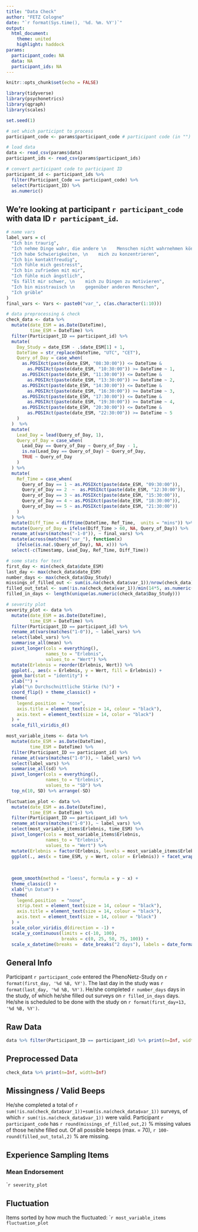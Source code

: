 ```yaml
---
title: "Data Check"
author: "FETZ Cologne"
date: "`r format(Sys.time(), '%d. %m. %Y')`"
output: 
  html_document:
    theme: united
    highlight: haddock
params:
  participant_code: NA
  data: NA
  participant_ids: NA
---
```


```r
knitr::opts_chunk$set(echo = FALSE)
```

```r
library(tidyverse)
library(psychonetrics)
library(qgraph)
library(scales)

set.seed(1)
```
```r
# set which participnt to process
participant_code <- params$participant_code # participant code (in "")

# load data
data <- read_csv(params$data)
participant_ids <- read_csv(params$participant_ids)

# convert participant code to participant ID 
participant_id <- participant_ids %>%
  filter(Participant_Code == participant_code) %>%
  select(Participant_ID) %>%
  as.numeric()

```
## We're looking at participant `r participant_code` with data ID `r participant_id`.

```r
# name vars
label_vars = c(
  "Ich bin traurig",
  "Ich nehme Dinge wahr, die andere \n    Menschen nicht wahrnehmen können",
  "Ich habe Schwierigkeiten, \n    mich zu konzentrieren",
  "Ich bin kontaktfreudig",
  "Ich fühle mich gestresst",
  "Ich bin zufrieden mit mir",
  "Ich fühle mich ängstlich",
  "Es fällt mir schwer, \n    mich zu Dingen zu motivieren",
  "Ich bin misstrauisch \n    gegenüber anderen Menschen",
  "Ich grüble"
)
final_vars <- Vars <- paste0("var_", c(as.character(1:10)))

# data preprocessing & check
check_data <- data %>%
  mutate(date_ESM = as.Date(DateTime),
         time_ESM = DateTime) %>%
  filter(Participant_ID == participant_id) %>%
  mutate(
    Day_Study = date_ESM - .$date_ESM[1] + 1,
    DateTime = str_replace(DateTime, "UTC", "CET"),
    Query_of_Day = case_when(
      as.POSIXct(paste(date_ESM, "08:30:00")) <= DateTime &
        as.POSIXct(paste(date_ESM, "10:30:00")) >= DateTime ~ 1,
      as.POSIXct(paste(date_ESM, "11:30:00")) <= DateTime &
        as.POSIXct(paste(date_ESM, "13:30:00")) >= DateTime ~ 2,
      as.POSIXct(paste(date_ESM, "14:30:00")) <= DateTime &
        as.POSIXct(paste(date_ESM, "16:30:00")) >= DateTime ~ 3,
      as.POSIXct(paste(date_ESM, "17:30:00")) <= DateTime &
        as.POSIXct(paste(date_ESM, "19:30:00")) >= DateTime ~ 4,
      as.POSIXct(paste(date_ESM, "20:30:00")) <= DateTime &
        as.POSIXct(paste(date_ESM, "22:30:00")) >= DateTime ~ 5
    )
  )  %>%
  mutate(
    Lead_Day = lead(Query_of_Day, 1),
    Query_of_Day = case_when(
      Lead_Day == Query_of_Day ~ Query_of_Day - 1,
      is.na(Lead_Day == Query_of_Day) ~ Query_of_Day,
      TRUE ~ Query_of_Day
    )
  ) %>%
  mutate(
    Ref_Time = case_when(
      Query_of_Day == 1 ~ as.POSIXct(paste(date_ESM, "09:30:00")),
      Query_of_Day == 2  ~  as.POSIXct(paste(date_ESM, "12:30:00")),
      Query_of_Day == 3 ~ as.POSIXct(paste(date_ESM, "15:30:00")),
      Query_of_Day == 4 ~ as.POSIXct(paste(date_ESM, "18:30:00")),
      Query_of_Day == 5 ~ as.POSIXct(paste(date_ESM, "21:30:00"))
    )
  ) %>%
  mutate(Diff_Time = difftime(DateTime, Ref_Time,  units = "mins")) %>%
  mutate(Query_of_Day = ifelse(Diff_Time > 60, NA, Query_of_Day)) %>%
  rename_at(vars(matches("-1-0")), ~ final_vars) %>%
  mutate(across(matches("var_"), function(x)
    ifelse(is.na(.$Query_of_Day), NA, x))) %>%
  select(-c(Timestamp, Lead_Day, Ref_Time, Diff_Time))

# some stats for text
first_day <- min(check_data$date_ESM)
last_day <- max(check_data$date_ESM)
number_days <- max(check_data$Day_Study)
missings_of_filled_out <- sum(is.na(check_data$var_1))/nrow(check_data)*100
filled_out_total <- sum(!is.na(check_data$var_1))/min(14*5, as.numeric(number_days)*5)*100
filled_in_days <- length(unique(as.numeric(check_data$Day_Study)))

# severity plot
severity_plot <- data %>%
  mutate(date_ESM = as.Date(DateTime),
         time_ESM = DateTime) %>%
  filter(Participant_ID == participant_id) %>%
  rename_at(vars(matches("1-0")), ~ label_vars) %>%
  select(label_vars) %>%
  summarise_all(mean) %>%
  pivot_longer(cols = everything(),
               names_to = "Erlebnis",
               values_to = "Wert") %>%
  mutate(Erlebnis = reorder(Erlebnis, Wert)) %>%
  ggplot(., aes(x = Erlebnis, y = Wert, fill = Erlebnis)) +
  geom_bar(stat = "identity") +
  xlab("") +
  ylab("\n Durchschnittliche Stärke (%)") +
  coord_flip() + theme_classic() +
  theme(
    legend.position  = "none",
    axis.title = element_text(size = 14, colour = "black"),
    axis.text = element_text(size = 14, color = "black")
  ) +
  scale_fill_viridis_d()

most_variable_items <- data %>%
  mutate(date_ESM = as.Date(DateTime),
         time_ESM = DateTime) %>%
  filter(Participant_ID == participant_id) %>%
  rename_at(vars(matches("1-0")), ~ label_vars) %>%
  select(label_vars) %>%
  summarise_all(sd) %>%
  pivot_longer(cols = everything(),
               names_to = "Erlebnis",
               values_to = "SD") %>%
  top_n(10, SD) %>% arrange(-SD)

fluctuation_plot <- data %>%
  mutate(date_ESM = as.Date(DateTime),
         time_ESM = DateTime) %>%
  filter(Participant_ID == participant_id) %>%
  rename_at(vars(matches("1-0")), ~ label_vars) %>%
  select(most_variable_items$Erlebnis, time_ESM) %>%
  pivot_longer(cols = most_variable_items$Erlebnis,
               names_to = "Erlebnis",
               values_to = "Wert") %>%
  mutate(Erlebnis = factor(Erlebnis, levels = most_variable_items$Erlebnis)) %>%
  ggplot(., aes(x = time_ESM, y = Wert, color = Erlebnis)) + facet_wrap(~ Erlebnis,
                                                                          
                                                                                 ncol = 1) +  geom_line(size =
                                                                                                             1) +
  geom_smooth(method = "loess", formula = y ~ x) +
  theme_classic() +
  xlab("\n Datum") +
  theme(
    legend.position  = "none",
    strip.text = element_text(size = 14, colour = "black"),
    axis.title = element_text(size = 14, colour = "black"),
    axis.text = element_text(size = 14, colour = "black")
  ) +
  scale_color_viridis_d(direction = -1) +
  scale_y_continuous(limits = c(-10, 100),
                     breaks = c(0, 25, 50, 75, 100)) +
  scale_x_datetime(breaks =  date_breaks("2 days"), labels = date_format("%d.%m."))

```
## General Info
Participant `r participant_code` entered the PhenoNetz-Study on `r format(first_day, '%d %B, %Y')`. 
The last day in the study was `r format(last_day, '%d %B, %Y')`.
He/she completed `r number_days` days in the study, of which he/she filled out surveys on `r filled_in_days` days.
He/she is scheduled to be done with the study on `r format(first_day+13, '%d %B, %Y')`.

## Raw Data 
```r
data %>% filter(Participant_ID == participant_id) %>% print(n=Inf, width=Inf)
```

## Preprocessed Data
```r
check_data %>% print(n=Inf, width=Inf)
```


## Missingness / Valid Beeps
He/she completed a total of `r sum(!is.na(check_data$var_1))+sum(is.na(check_data$var_1))` surveys, of which `r sum(!is.na(check_data$var_1))` were valid. Participant `r participant_code` has `r round(missings_of_filled_out,2)` % missing values of those he/she filled out. Of all possible beeps (max. = 70), `r 100-round(filled_out_total,2)` % are missing.

## Experience Sampling Items
### Mean Endorsement
````r
severity_plot
```

## Fluctuation
Items sorted by how much the fluctuated:
````r
most_variable_items
fluctuation_plot
```
